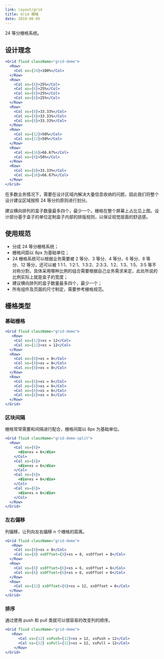 ```yaml
---
link: layout/grid
title: Grid 栅格
date: 2019-06-05
---
```


24 等分栅格系统。

## 设计理念
```jsx
<Grid fluid className="grid-demo">
  <Row>
    <Col xs={24}>100%</Col>
  </Row>
  <Row>
    <Col xs={6}>25%</Col>
    <Col xs={6}>25%</Col>
    <Col xs={6}>25%</Col>
    <Col xs={6}>25%</Col>
  </Row>
  <Row>
    <Col xs={8}>33.33%</Col>
    <Col xs={8}>33.33%</Col>
    <Col xs={8}>33.33%</Col>
  </Row>
  <Row>
    <Col xs={12}>50%</Col>
    <Col xs={12}>50%</Col>
  </Row>
  <Row>
    <Col xs={16}>66.67%</Col>
    <Col xs={8}>50%</Col>
  </Row>
  <Row>
    <Col xs={8}>33.33%</Col>
    <Col xs={16}>66.67%</Col>
  </Row>
</Grid>
```
在多数业务情况下，需要在设计区域内解决大量信息收纳的问题，因此我们将整个设计建议区域按照 24 等分的原则进行划分。

建议横向排列的盒子数量最多四个，最少一个。栅格在整个屏幕上占比见上图。设计部分基于盒子的单位定制盒子内部的排版规则，以保证视觉层面的舒适感。

## 使用规范
- 分成 24 等分栅格系统；
- 栅格间距以 8px 为基础单位；
- 24 栅格系统可以根据业务需要被 2 等分、3 等分、4 等分、6 等分、8 等分、12 等分，还可以被 1:1:1、1:2:1、1:3:2、2:3:3、1:2、1:3、1:5、3:5 等不对称分割，具体采用哪种比例的组合需要根据自己业务需求来定，此处所说的比例实际上就是盒子的宽度；
- 建议横向排列的盒子数量最多四个，最少一个；
- 所有组件及页面的尺寸制定，需要参考栅格规范。

## 栅格类型
### 基础栅格
```jsx
<Grid fluid className="grid-demo">
   <Row>
    <Col xs={12}>xs = 12</Col>
    <Col xs={12}>xs = 12</Col>
  </Row>
  <Row>
    <Col xs={8}>xs = 8</Col>
    <Col xs={8}>xs = 8</Col>
    <Col xs={8}>xs = 8</Col>
  </Row>
  <Row>
    <Col xs={6}>xs = 6</Col>
    <Col xs={6}>xs = 6</Col>
    <Col xs={6}>xs = 6</Col>
    <Col xs={6}>xs = 6</Col>
  </Row>
</Grid>
```

### 区块间隔
栅格常常需要和间隔进行配合，栅格间距以 8px 为基础单位。
```jsx
<Grid fluid className="grid-demo-split">
  <Row>
    <Col xs={6}>
      <div>xs = 6</div>
    </Col>
    <Col xs={6}>
      <div>xs = 6</div>
    </Col>
    <Col xs={6}>
      <div>xs = 6</div>
    </Col>
    <Col xs={6}>
      <div>xs = 6</div>
    </Col>
  </Row>
</Grid>
```

### 左右偏移
列偏移，让列向左右偏移 n 个栅格的距离。
```jsx
<Grid fluid className="grid-demo">
   <Row>
    <Col xs={8}>xs = 8</Col>
    <Col xs={8} xsOffset={8}>xs = 8, xsOffset = 8</Col>
  </Row>
  <Row>
    <Col xs={6} xsOffset={6}>xs = 6, xsOffset = 6</Col>
    <Col xs={6} xsOffset={6}>xs = 6, xsOffset = 6</Col>
  </Row>
  <Row>
    <Col xs={12} xsOffset={6}>xs = 12, xsOffset = 6</Col>
  </Row>
</Grid>
```

### 排序
通过使用 push 和 pull 类就可以很容易的改变列的顺序。
```jsx
<Grid fluid className="grid-demo">
   <Row>
      <Col xs={12} xsPush={12}>xs = 12, xsPush = 12</Col>
      <Col xs={12} xsPull={12}>xs = 12, xsPull = 12</Col>
    </Row>
</Grid>
```